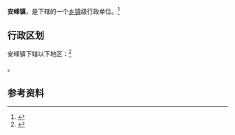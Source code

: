 {{中国乡级行政区|32/07/22/111/000}}

'''安峰镇'''，是{{PRC admin/fullname|32/07/22/111/000|3}}下辖的一个[[乡镇|乡镇]]级行政单位。<ref>{{PRC admin/ref sgc|{{PRC admin/parent|32/07/22/111/000}}}}</ref>

== 行政区划 ==

安峰镇下辖以下地区：<ref>{{PRC admin/ref sgc|32/07/22/111/000}}</ref>

{{PRC admin/children|32/07/22/111/000}}。

== 参考资料 ==

{{reflist}}

{{行政区划小作品}}
{{PRC admin/navcat|32/07/22/111/000}}